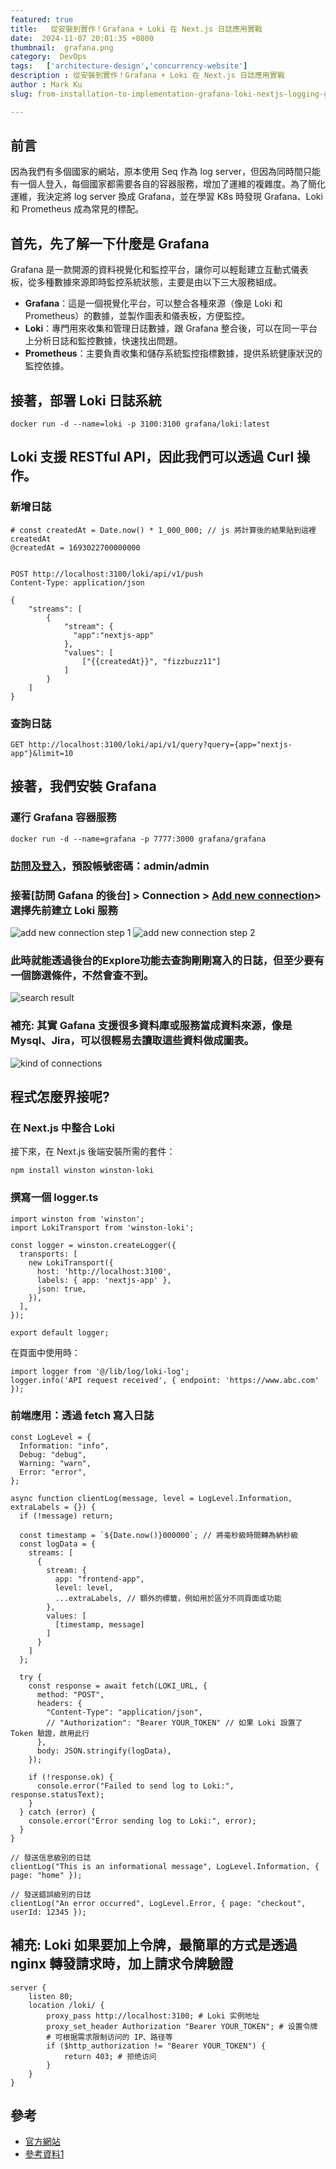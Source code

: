 ```yaml
---
featured: true
title:   從安裝到實作！Grafana + Loki 在 Next.js 日誌應用實戰
date:  2024-11-07 20:01:35 +0800
thumbnail:  grafana.png
category:  DevOps  
tags:   ['architecture-design','concurrency-website']
description : 從安裝到實作！Grafana + Loki 在 Next.js 日誌應用實戰
author : Mark Ku
slug: from-installation-to-implementation-grafana-loki-nextjs-logging-guide

---
```

## 前言
因為我們有多個國家的網站，原本使用 Seq 作為 log server，但因為同時間只能有一個人登入，每個國家都需要各自的容器服務，增加了運維的複雜度。為了簡化運維，我決定將 log server 換成 Grafana，並在學習 K8s 時發現 Grafana、Loki 和 Prometheus 成為常見的標配。

## 首先，先了解一下什麼是 Grafana 
Grafana 是一款開源的資料視覺化和監控平台，讓你可以輕鬆建立互動式儀表板，從多種數據來源即時監控系統狀態，主要是由以下三大服務組成。

* **Grafana**：這是一個視覺化平台，可以整合各種來源（像是 Loki 和 Prometheus）的數據，並製作圖表和儀表板，方便監控。
* **Loki**：專門用來收集和管理日誌數據，跟 Grafana 整合後，可以在同一平台上分析日誌和監控數據，快速找出問題。
* **Prometheus**：主要負責收集和儲存系統監控指標數據，提供系統健康狀況的監控依據。

## 接著，部署 Loki 日誌系統
```
docker run -d --name=loki -p 3100:3100 grafana/loki:latest
```
## Loki 支援 RESTful API，因此我們可以透過 Curl 操作。
### 新增日誌 
```
# const createdAt = Date.now() * 1_000_000; // js 將計算後的結果貼到這裡 createdAt
@createdAt = 1693022700000000  


POST http://localhost:3100/loki/api/v1/push
Content-Type: application/json

{
    "streams": [
        {
            "stream": {
              "app":"nextjs-app"
            },
            "values": [
                ["{{createdAt}}", "fizzbuzz11"]
            ]
        }
    ]
}
```
### 查詢日誌
 
```
GET http://localhost:3100/loki/api/v1/query?query={app="nextjs-app"}&limit=10
```

## 接著，我們安裝 Grafana
### 運行 Grafana 容器服務
```
docker run -d --name=grafana -p 7777:3000 grafana/grafana
```
### [訪問及登入](http://localhost:7777)，預設帳號密碼：admin/admin

### 接著[訪問 Gafana 的後台] > Connection > [Add new connection](http://localhost:7777/connections/add-new-connection)> 選擇先前建立 Loki 服務
![add new connection step 1](add-new-connection-1.png)
![add new connection step 2](add-new-connection-2.png)

### 此時就能透過後台的Explore功能去查詢剛剛寫入的日誌，但至少要有一個篩選條件，不然會查不到。 
![search result](search-result.png)

### 補充: 其實 Gafana 支援很多資料庫或服務當成資料來源，像是Mysql、Jira，可以很輕易去讀取這些資料做成圖表。
![kind of connections](kind-of-connections.png)

## 程式怎麼界接呢? 
### 在 Next.js 中整合 Loki
接下來，在 Next.js 後端安裝所需的套件：
```
npm install winston winston-loki
```

### 撰寫一個 logger.ts
```
import winston from 'winston';
import LokiTransport from 'winston-loki';

const logger = winston.createLogger({
  transports: [
    new LokiTransport({
      host: 'http://localhost:3100',
      labels: { app: 'nextjs-app' },
      json: true,
    }),
  ],
});

export default logger;
```
在頁面中使用時：
```
import logger from '@/lib/log/loki-log';
logger.info('API request received', { endpoint: 'https://www.abc.com' });
```

### 前端應用：透過 fetch 寫入日誌

```
const LogLevel = {
  Information: "info",
  Debug: "debug",
  Warning: "warn",
  Error: "error",
};

async function clientLog(message, level = LogLevel.Information, extraLabels = {}) {
  if (!message) return;

  const timestamp = `${Date.now()}000000`; // 將毫秒級時間轉為納秒級
  const logData = {
    streams: [
      {
        stream: {
          app: "frontend-app",
          level: level,
          ...extraLabels, // 額外的標籤，例如用於區分不同頁面或功能
        },
        values: [
          [timestamp, message]
        ]
      }
    ]
  };

  try {
    const response = await fetch(LOKI_URL, {
      method: "POST",
      headers: {
        "Content-Type": "application/json",
        // "Authorization": "Bearer YOUR_TOKEN" // 如果 Loki 設置了 Token 驗證，啟用此行
      },
      body: JSON.stringify(logData),
    });

    if (!response.ok) {
      console.error("Failed to send log to Loki:", response.statusText);
    }
  } catch (error) {
    console.error("Error sending log to Loki:", error);
  }
}
```

```
// 發送信息級別的日誌
clientLog("This is an informational message", LogLevel.Information, { page: "home" });

// 發送錯誤級別的日誌
clientLog("An error occurred", LogLevel.Error, { page: "checkout", userId: 12345 });

```
## 補充: Loki 如果要加上令牌，最簡單的方式是透過 nginx 轉發請求時，加上請求令牌驗證
```
server {
    listen 80;
    location /loki/ {
        proxy_pass http://localhost:3100; # Loki 实例地址
        proxy_set_header Authorization "Bearer YOUR_TOKEN"; # 设置令牌
        # 可根据需求限制访问的 IP、路径等
        if ($http_authorization != "Bearer YOUR_TOKEN") {
            return 403; # 拒绝访问
        }
    }
}
```
## 參考
* [官方網站](https://grafana.com/docs/)
* [參考資料1](https://yiichenhi.medium.com/grafana-%E5%B0%87%E8%B3%87%E6%96%99%E8%A6%96%E8%A6%BA%E5%8C%96-%E7%B0%A1%E6%98%93%E7%9A%84%E4%BB%8B%E7%B4%B9%E8%88%87%E6%93%8D%E4%BD%9C-4af05a0f4d8c)